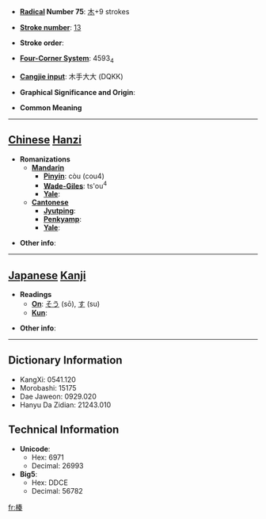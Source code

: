 * '''[[Wiktionary:Chinese radical index| Radical]] Number 75''': [[Wiktionary:Chinese radical index 木|木]]+9 strokes

* '''[[Wiktionary:Chinese total strokes index|Stroke number]]''': [[Wiktionary:Chinese total strokes index 13|13]]

* '''Stroke order''': 

* '''[[Wiktionary:Chinese four corner index|Four-Corner System]]''': 4593<sub>4</sub>

* '''[[Wiktionary:Chinese Cangjie index|Cangjie input]]''': 木手大大 (DQKK)

* '''Graphical Significance and Origin''': 

* '''Common Meaning'''

----

== [[Chinese]] [[Hanzi]] ==

* '''Romanizations'''
** '''[[Mandarin]]'''
*** '''[[Pinyin]]''': còu (cou4)
*** '''[[Wade-Giles]]''': ts'ou<sup>4</sup>
*** '''[[Yale]]''': 
** '''[[Cantonese]]'''
*** '''[[Jyutping]]''':
*** '''[[Penkyamp]]''': 
*** '''[[Yale]]''': 

* '''Other info''': 

----

== [[Japanese]] [[Kanji]] ==

* '''Readings'''
** '''[[On]]''': [[そう]] (sō), [[す]] (su)
** '''[[Kun]]''': 

* '''Other info''':  

----

== Dictionary Information ==

* KangXi: 0541.120
* Morobashi: 15175
* Dae Jaweon: 0929.020
* Hanyu Da Zidian: 21243.010

== Technical Information ==

* '''Unicode''':
** Hex: 6971
** Decimal: 26993
* '''Big5''':
** Hex: DDCE
** Decimal: 56782

[[fr:楱]]